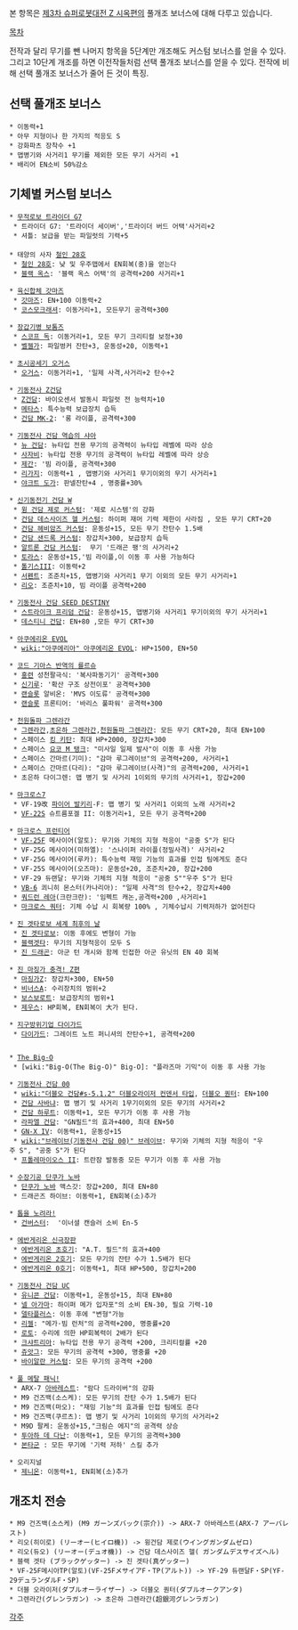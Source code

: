본 항목은 [[제3차 슈퍼로봇대전 Z 시옥편]]의 풀개조 보너스에 대해 다루고 있습니다.

[[목차]]

전작과 달리 무기를 뺀 나머지 항목을 5단계만 개조해도 커스텀 보너스를 얻을 수 있다. 그리고 10단계 개조를 하면 이전작들처럼 선택 풀개조 보너스를 얻을 수 있다. 전작에 비해 선택 풀개조 보너스가 줄어 든 것이 특징.

== 선택 풀개조 보너스 ==
 * 이동력+1
 * 아무 지형이나 한 가지의 적응도 S
 * 강화파츠 장착수 +1
 * 맵병기와 사거리1 무기를 제외한 모든 무기 사거리 +1
 * 배리어 EN소비 50%감소

== 기체별 커스텀 보너스 ==
 * [[무적로보 트라이더 G7]]
  * 트라이더 G7: '트라이더 세이버','트라이더 버드 어택'사거리+2
  * 셔틀: 보급을 받는 파일럿의 기력+5
 
 * 태양의 사자 [[철인 28호]]
  * [[철인 28호]]: 낮 및 우주맵에서 EN회복(중)을 얻는다
  * [[블랙 옥스]]: '블랙 옥스 어택'의 공격력+200 사거리+1

 * [[육신합체 갓마즈]]
  * [[갓마즈]]: EN+100 이동력+2
  * [[코스모크래셔]]: 이동거리+1, 모든무기 공격력+300

 * [[장갑기병 보톰즈]]
  * [[스코프 독]]: 이동거리+1, 모든 무기 크리티컬 보정+30
  * [[벨젤가]]: 파일벙커 잔탄+3, 운동성+20, 이동력+1

  
 * [[초시공세기 오거스]]
  * [[오거스]]: 이동거리+1, '일제 사격,사거리+2 탄수+2

 * [[기동전사 Z건담]]
  * [[Z건담]]: 바이오센서 발동시 파일럿 전 능력치+10
  * [[메타스]]: 특수능력 보급장치 습득
  * [[건담 MK-2]]: '롱 라이플, 공격력+300

 * [[기동전사 건담 역습의 샤아]]
  * [[뉴 건담]]: 뉴타입 전용 무기의 공격력이 뉴타입 레벨에 따라 상승 
  * [[사자비]]: 뉴타입 전용 무기의 공격력이 뉴타입 레벨에 따라 상승 
  * [[제간]]: '빔 라이플, 공격력+300
  * [[리가지]]: 이동력+1 , 맵병기와 사거리1 무기이외의 무기 사거리+1
  * [[야크트 도가]]: 판넬잔탄+4 , 명중률+30%

 * [[신기동전기 건담 W]]
  * [[윙 건담 제로 커스텀]]: '제로 시스템'의 강화
  * [[건담 데스사이즈 헬 커스텀]]: 하이퍼 재머 기력 제한이 사라짐 , 모든 무기 CRT+20
  * [[건담 헤비암즈 커스텀]]: 운동성+15, 모든 무기 잔탄수 1.5배
  * [[건담 샌드록 커스텀]]: 장갑치+300, 보급장치 습득
  * [[알트론 건담 커스텀]]:  무기 '드래곤 팽'의 사거리+2
  * [[토라스]]: 운동성+15,'빔 라이플,이 이동 후 사용 가능하다
  * [[톨기스III]]: 이동력+2 
  * [[서펜트]]: 조준치+15, 맵병기와 사거리1 무기 이외의 모든 무기 사거리+1
  * [[리오(MS)|리오]]: 조준치+10, 빔 라이플 공격력+200

  
 * [[기동전사 건담 SEED DESTINY]]
  * [[스트라이크 프리덤 건담]]: 운동성+15, 맵병기와 사거리1 무기이외의 무기 사거리+1
  * [[데스티니 건담]]: EN+80 ,모든 무기 CRT+30

 * [[아쿠에리온 EVOL]]
  * [[wiki:"아쿠에리아" 아쿠에리온 EVOL]]: HP+1500, EN+50 

 * [[코드 기아스 반역의 를르슈]]
  * [[홍련]] 성천팔극식: '복사파동기기' 공격력+300
  * [[신기루]]: '확산 구조 상전이포' 공격력+300
  * [[랜슬롯]] 알비온: 'MVS 이도류' 공격력+300
  * [[랜슬롯]] 프론티어: '바리스 풀파워' 공격력+300

 * [[천원돌파 그렌라간]]
  * [[그렌라간]],[[초은하 그렌라간]],[[천원돌파 그렌라간(천원돌파 그렌라간)|천원돌파 그렌라간]]: 모든 무기 CRT+20, 최대 EN+100
  * 스페이스 [[킹 키탄]]: 최대 HP+2000, 장갑치+300
  * 스페이스 [[요코 M 탱크]]: "미사일 일제 발사"이 이동 후 사용 가능
  * 스페이스 간마르(기미): "감마 루그레이브"의 공격력+200, 사거리+1
  * 스페이스 간마르(다리): "감마 루그레이브(사격)"의 공격력+200, 사거리+1
  * 초은하 다이그렌: 맵 병기 및 사거리 1이외의 무기의 사거리+1, 장갑+200

 * [[마크로스7]]
  * VF-19改 [[파이어 발키리]]-F: 맵 병기 및 사거리1 이외의 노래 사거리+2
  * [[VF-22]]S 슈트름포겔 II: 이동거리+1, 모든 무기 공격력+200

 * [[마크로스 프런티어]]
  * [[VF-25]]F 메사이어(알토): 무기와 기체의 지형 적응이 "공중 S"가 된다
  * VF-25G 메사이어(미하엘): '스나이퍼 라이플(정밀사격)' 사거리+2
  * VF-25G 메사이어(루카): 특수능력 재밍 기능의 효과를 인접 팀에게도 준다
  * VF-25S 메사이어(오즈마): 운동성+20, 조준치+20, 장갑+200
  * VF-29 듀랜달: 무기와 기체의 지형 적응이 "공중 S""우주 S"가 된다
  * [[VB-6]] 쾨니히 몬스터(카나리아): "일제 사격"의 탄수+2, 장갑치+400
  * [[쿼드런 레아]](크란크란): '임펙트 캐논,공격력+200 ,사거리+1
  * [[마크로스 쿼터]]: 기체 수납 시 회복량 100% , 기체수납시 기력저하가 없어진다

 * [[진 겟타로보 세계 최후의 날]]
  * [[진 겟타로보]]: 이동 후에도 변형이 가능
  * [[블랙겟타]]: 무기의 지형적응이 모두 S
  * [[진 드래곤]]: 아군 턴 개시와 함께 인접한 아군 유닛의 EN 40 회복

 * [[진 마징가 충격! Z편]]
  * [[마징가Z]]: 장갑치+300, EN+50
  * [[비너스A]]: 수리장치의 범위+2
  * [[보스보로트]]: 보급장치의 범위+1
  * [[제우스#s-1.3|제우스]]: HP회복, EN회복이 大가 된다.

 * [[지구방위기업 다이가드]]
  * [[다이가드]]: 그레이트 노트 퍼니셔의 잔탄수+1, 공격력+200
  

 * [[The Big-O]]
  * [wiki:"Big-O(The Big-O)" Big-O]: "플라즈마 기믹"이 이동 후 사용 가능

 * [[기동전사 건담 00]] 
  * [[wiki:"더블오 건담#s-5.1.2" 더블오라이저 컨덴서 타입]], [[더블오 퀀터]]: EN+100
  * [[건담 사바냐]]: 맵 병기 및 사거리 1무기이외의 모든 무기의 사거리+2
  * [[건담 하루트]]: 이동력+1, 모든 무기가 이동 후 사용 가능
  * [[라파엘 건담]]: "GN필드"의 효과+400, 최대 EN+50
  * [[GN-X IV]]: 이동력+1, 운동성+15
  * [[wiki:"브레이브(기동전사 건담 00)" 브레이브]]: 무기와 기체의 지형 적응이 "우주 S", "공중 S"가 된다
  * [[프톨레마이오스 II]]: 트란잠 발동중 모든 무기가 이동 후 사용 가능 

 * [[수장기공 단쿠가 노바]]
  * [[단쿠가 노바]] 맥스갓: 장갑+200, 최대 EN+80 
  * 드래곤즈 하이브: 이동력+1, EN회복(소)추가 

 * [[톱을 노려라!]]
  * [[건버스터]]:  '이너셜 캔슬러 소비 En-5

 * [[에반게리온 신극장판]]
  * [[에반게리온 초호기]]: "A.T. 필드"의 효과+400
  * [[에반게리온 2호기]]: 모든 무기의 잔탄 수가 1.5배가 된다
  * [[에반게리온 0호기]]: 이동력+1, 최대 HP+500, 장갑치+200

 * [[기동전사 건담 UC]]
  * [[유니콘 건담]]: 이동력+1, 운동성+15, 최대 EN+80
  * [[넬 아가마]]: 하이퍼 메가 입자포"의 소비 EN-30, 필요 기력-10
  * [[델타플러스]]: 이동 후에 "변형"가능
  * [[리젤]]: "메가·빔 런처"의 공격력+200, 명중률+20
  * [[로토]]: 수리에 의한 HP회복력이 2배가 된다
  * [[크샤트리아#s-2|크샤트리아]]: 뉴타입 전용 무기 공격력 +200, 크리티컬률 +20
  * [[쥬앗그]]: 모든 무기의 공격력 +300, 명중률 +20
  * [[바이알란#s-2|바이알란 커스텀]]: 모든 무기의 공격력 +200

 * [[풀 메탈 패닉!]]
  * ARX-7 [[아바레스트]]: "람다 드라이버"의 강화
  * M9 건즈백(소스케): 모든 무기의 잔탄 수가 1.5배가 된다
  * M9 건즈백(마오): "재밍 기능"의 효과를 인접 팀에도 준다
  * M9 건즈백(쿠르츠): 맵 병기 및 사거리 1이외의 무기의 사거리+2
  * M9D 팔케: 운동성+15,"크림슨 에지"의 공격력 상승
  * [[투아하 데 다난]]: 이동력+1, 모든 무기의 공격력+300
  * [[본타군]] : 모든 무기에 '기력 저하' 스킬 추가

 * 오리지널
  * [[제니온]]: 이동력+1, EN회복(소)추가

== 개조치 전승 ==
 * M9 건즈백(소스케) (M9 ガーンズバック(宗介)) -> ARX-7 아바레스트(ARX-7 アーバレスト)
 * 리오(히이로) (リーオー(ヒイロ機)) -> 윙건담 제로(ウイングガンダムゼロ)
 * 리오(듀오) (リーオー(デュオ機)) -> 건담 데스사이즈 헬( ガンダムデスサイズヘル)
 * 블랙 겟타 (ブラックゲッター) -> 진 겟타(真ゲッター)
 * VF-25F메시아TP(알토)(VF-25FメサイアF・TP(アルト)) -> YF-29 듀랜달F・SP(YF-29デュランダルF・SP)
 * 더블 오라이저(ダブルオーライザー) -> 더블오 퀀터(ダブルオークアンタ)
 * 그렌라간(グレンラガン) -> 초은하 그렌라간(超銀河グレンラガン)

[[각주]]
